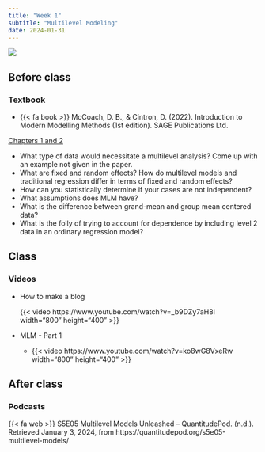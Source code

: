 ```yaml
---
title: "Week 1"
subtitle: "Multilevel Modeling"
date: 2024-01-31
---
```


![](/slides/02-MLM/images/mlm_title.png){fig-align="center"}

## Before class

### Textbook

-   {{< fa book >}} McCoach, D. B., & Cintron, D. (2022). Introduction to Modern Modelling Methods (1st edition). SAGE Publications Ltd.

[Chapters 1 and 2](/readings/MLM/MLM_12.pdf)

-   What type of data would necessitate a multilevel analysis? Come up with an example not given in the paper.
-   What are fixed and random effects? How do multilevel models and traditional regression differ in terms of fixed and random effects?
-   How can you statistically determine if your cases are not independent?
-   What assumptions does MLM have?
-   What is the difference between grand-mean and group mean centered data?
-   What is the folly of trying to account for dependence by including level 2 data in an ordinary regression model?

## Class

### Videos

-   How to make a blog

    {{< video https://www.youtube.com/watch?v=_b9DZy7aH8I width="800" height="400" >}}

-   MLM - Part 1

    -   {{< video https://www.youtube.com/watch?v=ko8wG8VxeRw width="800" height="400" >}}

## After class

### Podcasts

{{< fa web >}} S5E05 Multilevel Models Unleashed – QuantitudePod. (n.d.). Retrieved January 3, 2024, from https://quantitudepod.org/s5e05-multilevel-models/
